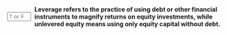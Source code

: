 ::: {.question-block}

<form onsubmit="event.preventDefault(); checkAnswerBox('module7_tf_q11','T')" style="display: flex; align-items: center; gap: 8px;">
  <input type="text" id="module7_tf_q11" name="module7_tf_q11" maxlength="1" placeholder="T or F" style="width: 55px;" data-correct-answer="T" /> 
  <label for="module7_tf_q11"><strong>Leverage refers to the practice of using debt or other financial instruments to magnify returns on equity investments, while unlevered equity means using only equity capital without debt.</strong></label>
</form>

<div id="feedback-module7_tf_q11" class="feedback" data-status="" style="display:none;">
This is TRUE. Leverage amplifies equity returns and risk; unlevered means financed only with equity.
</div>

:::